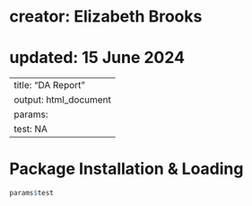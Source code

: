 # creator: Elizabeth Brooks
# updated: 15 June 2024

---
title: "DA Report"
output: html_document
params:
  test: NA
---

# Package Installation & Loading

```r
params$test
```